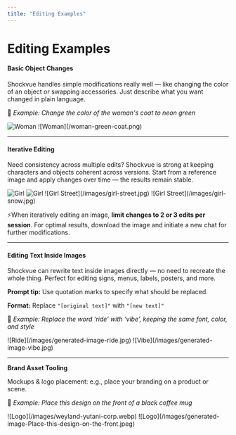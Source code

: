 ```yaml
---
title: "Editing Examples"
---
```


# Editing Examples

#### Basic Object Changes

Shockvue handles simple modifications really well — like changing the color of an object or swapping accessories. Just describe what you want changed in plain language.

📌 _Example: Change the color of the woman's coat to neon green_

<Frame caption="Input image + Prompt">
  <img
    src="/woman-coat.png"
    alt="Woman"
    style={{ width:"100%" }}
  />
</Frame>

<Frame caption="Output">
  ![Woman](/woman-green-coat.png)
</Frame>

---

#### Iterative Editing

Need consistency across multiple edits? Shockvue is strong at keeping characters and objects coherent across versions. Start from a reference image and apply changes over time — the results remain stable.

<Frame caption="Input image">
  <img
    src="/images/girl.jpg"
    alt="Girl"
    className="mr-auto"
    style={{ width:"100%" }}
  />
</Frame>

<Frame caption="Remove the object from her face">
  <img
    src="/images/girl-no-object.jpg"
    alt="Girl"
    className="ml-auto"
    style={{ width:"100%" }}
  />
</Frame>

<Frame caption="She is now taking a selfie in the streets of Freiburg, it’s a lovely day out.">
  ![Girl Street](/images/girl-street.jpg)
</Frame>

<Frame caption="It’s now snowing, everything is covered in snow.">
  ![Girl Street](/images/girl-snow.jpg)
</Frame>

⚡When iteratively editing an image, **limit changes to 2 or 3 edits per session**. For optimal results, download the image and initiate a new chat for further modifications.

---

#### Editing Text Inside Images

Shockvue can rewrite text inside images directly — no need to recreate the whole thing. Perfect for editing signs, menus, labels, posters, and more.

**Prompt tip:** Use quotation marks to specify what should be replaced.

**Format:** Replace `"[original text]"` with `"[new text]"`

📌 _Example:_ _Replace the word ‘ride’ with ‘vibe’, keeping the same font, color, and style_

<Frame>
  ![Ride](/images/generated-image-ride.jpg)
</Frame>

<Frame>
  ![Vibe](/images/generated-image-vibe.jpg)
</Frame>

---

**Brand Asset Tooling**

Mockups & logo placement: e.g., place your branding on a product or scene.

📌 _Example: Place this design on the front of a black coffee mug_

<Frame caption="Input image + Prompt">
  ![Logo](/images/weyland-yutani-corp.webp)
</Frame>

<Frame caption="Output">
  ![Logo](/images/generated-image-Place-this-design-on-the-front.jpeg)
</Frame>